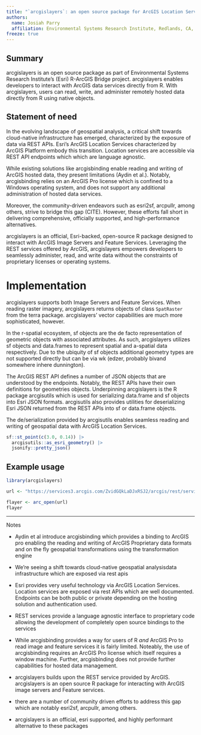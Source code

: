 ```yaml
---
title: "`arcgislayers`: an open source package for ArcGIS Location Services"
authors:
  name: Josiah Parry
  affiliation: Environmental Systems Research Institute, Redlands, CA, USA
freeze: true
---
```


## Summary

arcgislayers is an open source package as part of Environmental Systems Research Institute's (Esri) R-ArcGIS Bridge project. arcgislayers enables developers to interact with ArcGIS data services directly from R. With arcgislayers, users can read, write, and administer remotely hosted data directly from R using native objects. 

## Statement of need

In the evolving landscape of geospatial analysis, a critical shift towards cloud-native infrastructure has emerged, characterized by the exposure of data via REST APIs. Esri's ArcGIS Location Services characterized by ArcGIS Platform embody this transition. Location services are accessible via REST API endpoints which which are language agnostic. 

While existing solutions like arcgisbinding enable reading and writing of ArcGIS hosted data, they present limitations (Aydin et al.). Notably, arcgisbinding relies on an ArcGIS Pro license which is confined to a Windows operating system, and does not support any additional administration of hosted data services.

Moreover, the community-driven endeavors such as esri2sf, arcpullr, among others, strive to bridge this gap (CITE). However, these efforts fall short in delivering comprehensive, officially supported, and high-performance alternatives.

arcgislayers is an official, Esri-backed, open-source R package designed to interact with ArcGIS Image Servers and Feature Services. Leveraging the REST services offered by ArcGIS, arcgislayers empowers developers to seamlessly administer, read, and write data without the constraints of proprietary licenses or operating systems.


# Implementation 

arcgislayers supports both Image Servers and Feature Services. When reading raster imagery, arcgislayers returns objects of class `SpatRaster` from the terra package. arcgislayers' vector capabilities are much more sophisticated, however. 

In the r-spatial ecosystem, sf objects are the de facto representation of geometric objects with associated attributes. As such, arcgislayers utilizes sf objects and data.frames to represent spatial and a-spatial data respectively. Due to the ubiquity of sf objects additional geometry types are not supported directly but can be via wk (edzer, probably bivand somewhere inhere dunnington).

The ArcGIS REST API defines a number of JSON objects that are understood by the endpoints. Notably, the REST APIs have their own definitions for geometries objects. Underpinning arcgislayers is the R package arcgisutils which is used for serializing data.frame and sf objects into Esri JSON formats. arcgisutils also provides utilities for deserializing Esri JSON returned from the REST APIs into sf or data.frame objects. 

The de/serialization provided by arcgisutils enables seamless reading and writing of geospatial data with ArcGIS Location Services. 

```r
sf::st_point(c(3.0, 0.14)) |> 
  arcgisutils::as_esri_geometry() |> 
  jsonify::pretty_json()
```


## Example usage 

```r
library(arcgislayers)

url <- "https://services3.arcgis.com/ZvidGQkLaDJxRSJ2/arcgis/rest/services/PLACES_LocalData_for_BetterHealth/FeatureServer/0"

flayer <- arc_open(url)
flayer
```



------- 

Notes 



- Aydin et al introduce arcgisbinding which provides a binding to ArcGIS pro enabling the reading and writing of ArcGIS Proprietary data formats and on the fly geospatial transformations using the transformation engine
- We're seeing a shift towards cloud-native geospatial analysisdata infrastructure which are exposed via rest apis
- Esri provides very useful technology via ArcGIS Location Services. Location services are exposed via rest APIs which are well documented. Endpoints can be both public or private depending on the hosting solution and authentication used. 
- REST services provide a language agnostic interface to proprietary code allowing the development of completely open source bindings to the services

- While arcgisbinding provides a way for users of R _and_ ArcGIS Pro to read image and feature services it is fairly limited. Noteably, the use of arcgisbinding requires an ArcGIS Pro license which itself requires a window machine. Further, arcgisbinding does not provide further capabilities for hosted data management. 

- arcgislayers builds upon the REST service provided by ArcGIS. arcgislayers is an open source R package for interacting with ArcGIS image servers and Feature services. 

- there are a number of community driven efforts to address this gap which are notably esri2sf, arcpullr, among others. 

- arcgislayers is an official, esri supported, and highly performant alternative to these packages

